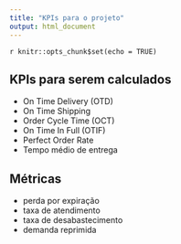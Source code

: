 ```yaml
---
title: "KPIs para o projeto"
output: html_document
---
```


```r
knitr::opts_chunk$set(echo = TRUE)``` 

## KPIs para serem calculados
- On Time Delivery (OTD)
- On Time Shipping
- Order Cycle Time (OCT)
- On Time In Full (OTIF)
- Perfect Order Rate
- Tempo médio de entrega

## Métricas
- perda por expiração
- taxa de atendimento
- taxa de desabastecimento
- demanda reprimida
